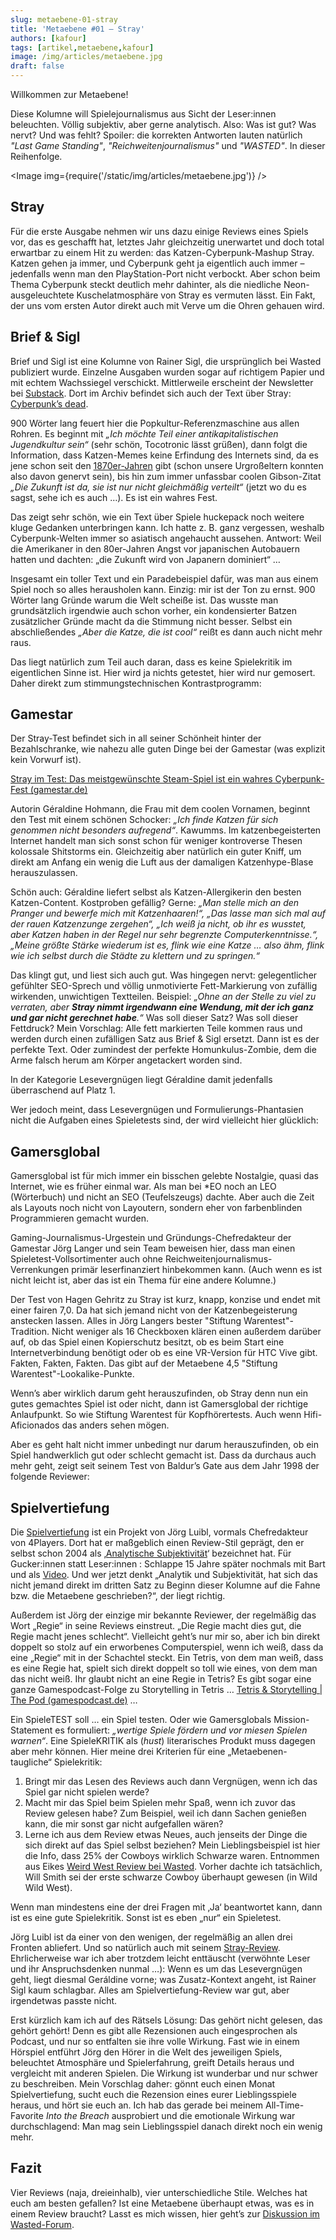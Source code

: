 ```yaml
---
slug: metaebene-01-stray
title: 'Metaebene #01 – Stray'
authors: [kafour]
tags: [artikel,metaebene,kafour]
image: /img/articles/metaebene.jpg
draft: false
---
```



Willkommen zur Metaebene!

Diese Kolumne will Spielejournalismus aus Sicht der Leser:innen beleuchten. Völlig subjektiv, aber gerne analytisch. Also: Was ist gut? Was nervt? Und was fehlt?
Spoiler: die korrekten Antworten lauten natürlich *"Last Game Standing"*, *"Reichweitenjournalismus"* und *"WASTED"*. In dieser Reihenfolge.

<Image img={require('/static/img/articles/metaebene.jpg')} />

<!--truncate-->

## Stray

Für die erste Ausgabe nehmen wir uns dazu einige Reviews eines Spiels vor, das es geschafft hat, letztes Jahr gleichzeitig unerwartet und doch total erwartbar zu einem Hit zu werden: das Katzen-Cyberpunk-Mashup Stray. Katzen gehen ja immer, und Cyberpunk geht ja eigentlich auch immer – jedenfalls wenn man den PlayStation-Port nicht verbockt. Aber schon beim Thema Cyberpunk steckt deutlich mehr dahinter, als die niedliche Neon-ausgeleuchtete Kuschelatmosphäre von Stray es vermuten lässt. Ein Fakt, der uns vom ersten Autor direkt auch mit Verve um die Ohren gehauen wird.

## Brief & Sigl

Brief und Sigl ist eine Kolumne von Rainer Sigl, die ursprünglich bei Wasted publiziert wurde. Einzelne Ausgaben wurden sogar auf richtigem Papier und mit echtem Wachssiegel verschickt. Mittlerweile erscheint der Newsletter bei [Substack](https://rainersigl.substack.com/). Dort im Archiv befindet sich auch der Text über Stray: [Cyberpunk’s dead](https://rainersigl.substack.com/p/cyberpunks-dead-23-03-18).

900 Wörter lang feuert hier die Popkultur-Referenzmaschine aus allen Rohren. Es beginnt mit *„Ich möchte Teil einer antikapitalistischen Jugendkultur sein“* (sehr schön, Tocotronic lässt grüßen), dann folgt die Information, dass Katzen-Memes keine Erfindung des Internets sind, da es jene schon seit den [1870er-Jahren](https://en.wikipedia.org/wiki/Lolcat) gibt (schon unsere Urgroßeltern konnten also davon genervt sein), bis hin zum immer unfassbar coolen Gibson-Zitat *„Die Zukunft ist da, sie ist nur nicht gleichmäßig verteilt“* (jetzt wo du es sagst, sehe ich es auch …). Es ist ein wahres Fest.

Das zeigt sehr schön, wie ein Text über Spiele huckepack noch weitere kluge Gedanken unterbringen kann. Ich hatte z. B. ganz vergessen, weshalb Cyberpunk-Welten immer so asiatisch angehaucht aussehen. Antwort: Weil die Amerikaner in den 80er-Jahren Angst vor japanischen Autobauern hatten und dachten: „die Zukunft wird von Japanern dominiert“ …

Insgesamt ein toller Text und ein Paradebeispiel dafür, was man aus einem Spiel noch so alles herausholen kann. Einzig: mir ist der Ton zu ernst. 900 Wörter lang Gründe warum die Welt scheiße ist. Das wusste man grundsätzlich irgendwie auch schon vorher, ein kondensierter Batzen zusätzlicher Gründe macht da die Stimmung nicht besser. Selbst ein abschließendes *„Aber die Katze, die ist cool“* reißt es dann auch nicht mehr raus.

Das liegt natürlich zum Teil auch daran, dass es keine Spielekritik im eigentlichen Sinne ist. Hier wird ja nichts getestet, hier wird nur gemosert. Daher direkt zum stimmungstechnischen Kontrastprogramm:

## Gamestar

Der Stray-Test befindet sich in all seiner Schönheit hinter der Bezahlschranke, wie nahezu alle guten Dinge bei der Gamestar (was explizit kein Vorwurf ist).

[Stray im Test: Das meistgewünschte Steam-Spiel ist ein wahres Cyberpunk-Fest (gamestar.de)](https://www.gamestar.de/artikel/stray-im-test%2C3382572.html)

Autorin Géraldine Hohmann, die Frau mit dem coolen Vornamen, beginnt den Test mit einem schönen Schocker: *„Ich finde Katzen für sich genommen nicht besonders aufregend“*. Kawumms. Im katzenbegeisterten Internet handelt man sich sonst schon für weniger kontroverse Thesen kolossale Shitstorms ein. Gleichzeitig aber natürlich ein guter Kniff, um direkt am Anfang ein wenig die Luft aus der damaligen Katzenhype-Blase herauszulassen.

Schön auch: Géraldine liefert selbst als Katzen-Allergikerin den besten Katzen-Content. Kostproben gefällig? Gerne: *„Man stelle mich an den Pranger und bewerfe mich mit Katzenhaaren!“, „Das lasse man sich mal auf der rauen Katzenzunge zergehen“,  „Ich weiß ja nicht, ob ihr es wusstet, aber Katzen haben in der Regel nur sehr begrenzte Computerkenntnisse.“, „Meine größte Stärke wiederum ist es, flink wie eine Katze … also ähm, flink wie ich selbst durch die Städte zu klettern und zu springen.“*

Das klingt gut, und liest sich auch gut. Was hingegen nervt: gelegentlicher gefühlter SEO-Sprech und völlig unmotivierte Fett-Markierung von zufällig wirkenden, unwichtigen Textteilen. Beispiel: *„Ohne an der Stelle zu viel zu verraten, aber **Stray nimmt irgendwann eine Wendung, mit der ich ganz und gar nicht gerechnet habe**.“* Was soll dieser Satz? Was soll dieser Fettdruck? Mein Vorschlag: Alle fett markierten Teile kommen raus und werden durch einen zufälligen Satz aus Brief & Sigl ersetzt. Dann ist es der perfekte Text. Oder zumindest der perfekte Homunkulus-Zombie, dem die Arme falsch herum am Körper angetackert worden sind.

In der Kategorie Lesevergnügen liegt Géraldine damit jedenfalls überraschend auf Platz 1.

Wer jedoch meint, dass Lesevergnügen und Formulierungs-Phantasien nicht die Aufgaben eines Spieletests sind, der wird vielleicht hier glücklich:

## Gamersglobal

Gamersglobal ist für mich immer ein bisschen gelebte Nostalgie, quasi das Internet, wie es früher einmal war. Als man bei \*EO noch an LEO (Wörterbuch) und nicht an SEO (Teufelszeugs) dachte. Aber auch die Zeit als Layouts noch nicht von Layoutern, sondern eher von farbenblinden Programmieren gemacht wurden.

Gaming-Journalismus-Urgestein und Gründungs-Chefredakteur der Gamestar Jörg Langer und sein Team beweisen hier, dass man einen Spieletest-Vollsortimenter auch ohne Reichweitenjournalismus-Verrenkungen primär leserfinanziert hinbekommen kann. (Auch wenn es ist nicht leicht ist, aber das ist ein Thema für eine andere Kolumne.)

Der Test von Hagen Gehritz zu Stray ist kurz, knapp, konzise und endet mit einer fairen 7,0. Da hat sich jemand nicht von der Katzenbegeisterung anstecken lassen. Alles in Jörg Langers bester "Stiftung Warentest"-Tradition. Nicht weniger als 16 Checkboxen klären einen außerdem darüber auf, ob das Spiel einen Kopierschutz besitzt, ob es beim Start eine Internetverbindung benötigt oder ob es eine VR-Version für HTC Vive gibt. Fakten, Fakten, Fakten. Das gibt auf der Metaebene 4,5 "Stiftung Warentest"-Lookalike-Punkte.

Wenn’s aber wirklich darum geht herauszufinden, ob Stray denn nun ein gutes gemachtes Spiel ist oder nicht, dann ist Gamersglobal der richtige Anlaufpunkt. So wie Stiftung Warentest für Kopfhörertests. Auch wenn Hifi-Aficionados das anders sehen mögen.

Aber es geht halt nicht immer unbedingt nur darum herauszufinden, ob ein Spiel handwerklich gut oder schlecht gemacht ist. Dass da durchaus auch mehr geht, zeigt seit seinem Test von Baldur’s Gate aus dem Jahr 1998 der folgende Reviewer:

## Spielvertiefung

Die [Spielvertiefung](https://www.spielvertiefung.de/) ist ein Projekt von Jörg Luibl,
vormals Chefredakteur von 4Players.
Dort hat er maßgeblich einen Review-Stil geprägt, den er selbst schon 2004 als ‚[Analytische Subjektivität](https://www.4players.de/4players.php/kolumne/Spielkultur/70/Objektivitaet_Gibt_es_nicht.html)‘ bezeichnet hat.
Für Gucker:innen statt Leser:innen : Schlappe 15 Jahre später nochmals mit Bart und als [Video](https://www.4players.de/4players.php/tvplayer/4PlayersTV/Alle/8282/136105/Der_4P-Kommentar/Objektiv_subjektiv__-_ja_was_denn_jetzt.html).
Und wer jetzt denkt „Analytik und Subjektivität,
hat sich das nicht jemand direkt im dritten Satz zu Beginn dieser Kolumne auf die Fahne bzw. die Metaebene geschrieben?“, der liegt richtig.

Außerdem ist Jörg der einzige mir bekannte Reviewer, der regelmäßig das Wort „Regie“ in seine Reviews einstreut. „Die Regie macht dies gut, die Regie macht jenes schlecht“. Vielleicht geht’s nur mir so, aber ich bin direkt doppelt so stolz auf ein erworbenes Computerspiel, wenn ich weiß, dass da eine „Regie“ mit in der Schachtel steckt. Ein Tetris, von dem man weiß, dass es eine Regie hat, spielt sich direkt doppelt so toll wie eines, von dem man das nicht weiß. Ihr glaubt nicht an eine Regie in Tetris? Es gibt sogar eine ganze Gamespodcast-Folge zu Storytelling in Tetris … [Tetris & Storytelling | The Pod (gamespodcast.de)](https://www.gamespodcast.de/2019/05/21/tetris-storytelling/) …

Ein SpieleTEST soll … ein Spiel testen. Oder wie Gamersglobals Mission-Statement es formuliert: *„wertige Spiele fördern und vor miesen Spielen warnen“*. Eine SpieleKRITIK als (*hust*) literarisches Produkt muss dagegen aber mehr können. Hier meine drei Kriterien für eine „Metaebenen-taugliche“ Spielekritik:

1. Bringt mir das Lesen des Reviews auch dann Vergnügen, wenn ich das Spiel gar nicht spielen werde?
2. Macht mir das Spiel beim Spielen mehr Spaß, wenn ich zuvor das Review gelesen habe? Zum Beispiel, weil ich dann Sachen genießen kann, die mir sonst gar nicht aufgefallen wären?
3. Lerne ich aus dem Review etwas Neues, auch jenseits der Dinge die sich direkt auf das Spiel selbst beziehen? Mein Lieblingsbeispiel ist hier die Info, dass 25% der Cowboys wirklich Schwarze waren.
Entnommen aus Eikes [Weird West Review bei Wasted](https://wasted.de/2022/04/weird-west-der-westen-in-weird/). Vorher dachte ich tatsächlich, Will Smith sei der erste schwarze Cowboy überhaupt gewesen (in Wild Wild West).

Wenn man mindestens eine der drei Fragen mit ‚Ja‘ beantwortet kann,
dann ist es eine gute Spielekritik. Sonst ist es eben „nur“ ein Spieletest.

Jörg Luibl ist da einer von den wenigen, der regelmäßig an allen drei Fronten abliefert.
Und so natürlich auch mit seinem [Stray-Review](https://www.spielvertiefung.de/post/stray-in-der-rezension-zum-lesen-und-h%C3%B6ren).
Ehrlicherweise war ich aber trotzdem leicht enttäuscht (verwöhnte Leser und ihr Anspruchsdenken nunmal …):
Wenn es um das Lesevergnügen geht, liegt diesmal Geráldine vorne; was Zusatz-Kontext angeht, ist Rainer Sigl kaum schlagbar.
Alles am Spielvertiefung-Review war gut, aber irgendetwas passte nicht.

Erst kürzlich kam ich auf des Rätsels Lösung: Das gehört nicht gelesen, das gehört gehört!
Denn es gibt alle Rezensionen auch eingesprochen als Podcast,
und nur so entfalten sie ihre volle Wirkung.
Fast wie in einem Hörspiel entführt Jörg den Hörer in die Welt des jeweiligen Spiels,
beleuchtet Atmosphäre und Spielerfahrung, greift Details heraus und vergleicht mit anderen Spielen.
Die Wirkung ist wunderbar und nur schwer zu beschreiben. Mein Vorschlag daher:
gönnt euch einen Monat Spielvertiefung, sucht euch die Rezension eines eurer Lieblingsspiele
heraus, und hört sie euch an.
Ich hab das gerade bei meinem All-Time-Favorite *Into the Breach* ausprobiert und
die emotionale Wirkung war durchschlagend:
Man mag sein Lieblingsspiel danach direkt noch ein wenig mehr.

## Fazit

Vier Reviews (naja, dreieinhalb), vier unterschiedliche Stile.
Welches hat euch am besten gefallen? Ist eine Metaebene überhaupt etwas, was es in einem Review
braucht? Lasst es mich wissen,
hier geht’s zur [Diskussion im Wasted-Forum](https://community.wasted.de/t/willkommen-zur-metaebene/2326).
